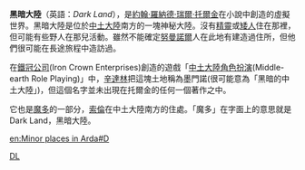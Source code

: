 '''黑暗大陸'''（英語：''Dark Land''），是[[約翰·羅納德·瑞爾·托爾金|約翰·羅納德·瑞爾·托爾金]]在小說中創造的虛擬世界。黑暗大陸是位於[[中土大陸|中土大陸]]南方的一塊神秘大陸。沒有[[精靈|精靈]]或[[矮人|矮人]]住在那裡，但可能有些野人在那兒活動。雖然不能確定[[努曼諾爾|努曼諾爾]]人在此地有建造過住所，但他們很可能在長途旅程中造訪過。

在[[鐵冠公司|鐵冠公司]](Iron Crown Enterprises)創造的遊戲「[[中土大陸角色扮演|中土大陸角色扮演]](Middle-earth Role Playing)」中，[[辛達林|辛達林]]把這塊土地稱為墨門諾(很可能意為「黑暗的中土大陸」)，但這個名字並未出現在托爾金的任何一個著作之中。

它也是[[魔多|魔多]]的一部分，[[索倫|索倫]]在中土大陸南方的住處。「魔多」在字面上的意思就是Dark Land，黑暗大陸。

[[Category:中土大陸的地理|DL]]

[[en:Minor_places_in_Arda#D|en:Minor places in Arda#D]]